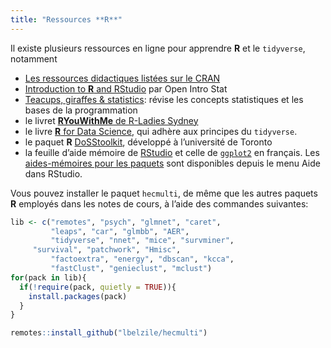 ```yaml
---
title: "Ressources **R**"
---
```


Il existe plusieurs ressources en ligne pour apprendre **R** et le `tidyverse`, notamment

- [Les ressources didactiques listées sur le CRAN](https://cran.r-project.org/other-docs.html)
- [Introduction to **R** and RStudio](http://openintrostat.github.io/oilabs-tidy/01_intro_to_r/intro_to_r.html) par Open Intro Stat
- [Teacups, giraffes & statistics](https://tinystats.github.io/teacups-giraffes-and-statistics/index.html): révise les concepts statistiques et les bases de la programmation
- le livret [**RYouWithMe** de R-Ladies Sydney](https://rladiessydney.org/courses/ryouwithme/)
- le livre [**R** for Data Science](https://r4ds.had.co.nz/index.html), qui adhère aux principes du `tidyverse`.
- le paquet **R** [DoSStoolkit](https://dosstoolkit.com/), développé à l'université de Toronto
- la feuille d'aide mémoire de [RStudio](https://rstudio.github.io/cheatsheets/translations/french/rstudio-ide_fr.pdf) et celle de [`ggplot2`](https://rstudio.github.io/cheatsheets/translations/french/data-visualization_fr.pdf) en français. Les [aides-mémoires pour les paquets](https://posit.co/resources/cheatsheets/) sont disponibles depuis le menu Aide dans RStudio.

Vous pouvez installer le paquet `hecmulti`, de même que les autres paquets **R** employés dans les notes de cours, à l'aide des commandes suivantes: 

```r
lib <- c("remotes", "psych", "glmnet", "caret", 
         "leaps", "car", "glmbb", "AER",
         "tidyverse", "nnet", "mice", "survminer", 
	 "survival", "patchwork", "Hmisc", 
         "factoextra", "energy", "dbscan", "kcca",
         "fastClust", "genieclust", "mclust")
for(pack in lib){
  if(!require(pack, quietly = TRUE)){
    install.packages(pack)
  }
}

remotes::install_github("lbelzile/hecmulti")
```
